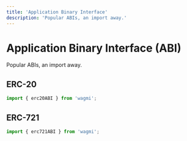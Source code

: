 ```yaml
---
title: 'Application Binary Interface'
description: 'Popular ABIs, an import away.'
---
```


# Application Binary Interface (ABI)

Popular ABIs, an import away.

## ERC-20

```ts
import { erc20ABI } from 'wagmi';
```

## ERC-721

```ts
import { erc721ABI } from 'wagmi';
```
